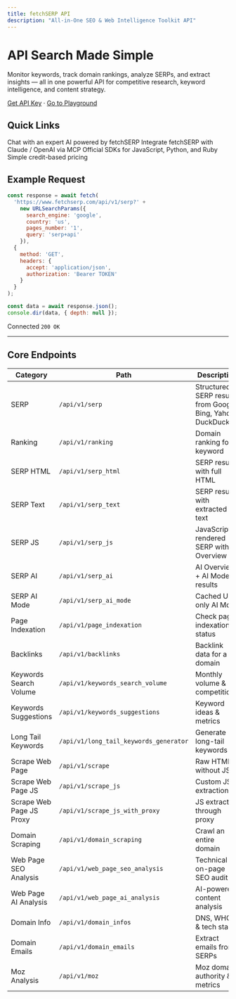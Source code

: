 ```yaml
---
title: fetchSERP API
description: "All-in-One SEO & Web Intelligence Toolkit API"
---
```


# API Search Made Simple

Monitor keywords, track domain rankings, analyze SERPs, and extract insights — all in one powerful API for competitive research, keyword intelligence, and content strategy.

[Get API Key](https://www.fetchserp.com) · [Go to Playground](/api-reference/introduction)

## Quick Links

<CardGroup cols={4}>
  <Card title="SEO Agent" icon="robot" href="/guides/seo-agent">
    Chat with an expert AI powered by fetchSERP
  </Card>
  <Card title="LLM Integration" icon="brain" href="/guides/llm">
    Integrate fetchSERP with Claude / OpenAI via MCP
  </Card>
  <Card title="SDKs" icon="cube" href="/guides/sdks">
    Official SDKs for JavaScript, Python, and Ruby
  </Card>
  <Card title="Pricing" icon="tag" href="/pricing">
    Simple credit-based pricing
  </Card>
</CardGroup>

## Example Request

```javascript
const response = await fetch(
  'https://www.fetchserp.com/api/v1/serp?' +
    new URLSearchParams({
      search_engine: 'google',
      country: 'us',
      pages_number: '1',
      query: 'serp+api'
    }),
  {
    method: 'GET',
    headers: {
      accept: 'application/json',
      authorization: 'Bearer TOKEN'
    }
  }
);

const data = await response.json();
console.dir(data, { depth: null });
```

Connected `200 OK`

---

## Core Endpoints

| Category | Path | Description |
|----------|------|-------------|
| SERP | `/api/v1/serp` | Structured SERP results from Google, Bing, Yahoo, DuckDuckGo |
| Ranking | `/api/v1/ranking` | Domain ranking for a keyword |
| SERP HTML | `/api/v1/serp_html` | SERP results with full HTML |
| SERP Text | `/api/v1/serp_text` | SERP results with extracted text |
| SERP JS | `/api/v1/serp_js` | JavaScript-rendered SERP with AI Overview |
| SERP AI | `/api/v1/serp_ai` | AI Overview + AI Mode results |
| SERP AI Mode | `/api/v1/serp_ai_mode` | Cached US-only AI Mode |
| Page Indexation | `/api/v1/page_indexation` | Check page indexation status |
| Backlinks | `/api/v1/backlinks` | Backlink data for a domain |
| Keywords Search Volume | `/api/v1/keywords_search_volume` | Monthly volume & competition |
| Keywords Suggestions | `/api/v1/keywords_suggestions` | Keyword ideas & metrics |
| Long Tail Keywords | `/api/v1/long_tail_keywords_generator` | Generate long-tail keywords |
| Scrape Web Page | `/api/v1/scrape` | Raw HTML without JS |
| Scrape Web Page JS | `/api/v1/scrape_js` | Custom JS extraction |
| Scrape Web Page JS Proxy | `/api/v1/scrape_js_with_proxy` | JS extraction through proxy |
| Domain Scraping | `/api/v1/domain_scraping` | Crawl an entire domain |
| Web Page SEO Analysis | `/api/v1/web_page_seo_analysis` | Technical & on-page SEO audit |
| Web Page AI Analysis | `/api/v1/web_page_ai_analysis` | AI-powered content analysis |
| Domain Info | `/api/v1/domain_infos` | DNS, WHOIS & tech stack |
| Domain Emails | `/api/v1/domain_emails` | Extract emails from SERPs |
| Moz Analysis | `/api/v1/moz` | Moz domain authority & metrics |
